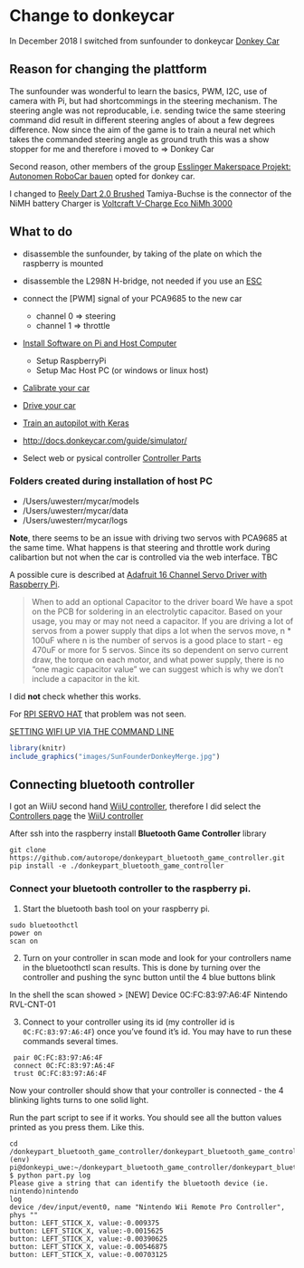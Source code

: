 # Change to donkeycar {#donkeyCar}

In December 2018 I switched from sunfounder to donkeycar 
[Donkey Car](http://www.donkeycar.com "Donkey Car's Homepage")

## Reason for changing the plattform
The sunfounder was wonderful to learn the basics, PWM, I2C, use of camera with Pi, but had shortcommings in the steering mechanism. The steering angle was not reproducable, i.e. sending twice the same steering command did result in different steering angles of about a few degrees difference. Now since the aim of the game is to train a neural net which takes the commanded steering angle as ground truth this was a show stopper for me and therefore i moved to => Donkey Car  

Second reason, other members of the group [Esslinger Makerspace Projekt: Autonomen RoboCar bauen](https://www.meetup.com/Esslingen-Makerspace/ "Homepage of the meetup")  opted for donkey car.

I changed to [Reely Dart 2.0 Brushed](https://www.conrad.de/de/reely-dart-20-brushed-110-rc-modellauto-elektro-buggy-heckantrieb-100-premium-rtr-24-ghz-inkl-akku-ladegeraet-und-s-1605712.html)
Tamiya-Buchse is the connector of the NiMH battery
Charger is [Voltcraft V-Charge Eco NiMh 3000](https://www.voelkner.de/products/873118/VOLTCRAFT-Modellbau-Ladegeraet-230V-3A-V-Charge-Eco-NiMh-3000-NiMH-NiCd.html?ref=43&gclid=Cj0KCQiAoo7gBRDuARIsANeJKUY9VcxYcAKJaeCDBPf9sg6MXEd316L1nYbbPL-Y-BZesMLOi7MQGoYaAuewEALw_wcB)



## What to do

- disassemble the sunfounder, by taking of the plate on which the raspberry is mounted
- disassemble the L298N H-bridge, not needed if you use an [ESC](https://en.wikipedia.org/wiki/Electronic_speed_control) 
- connect the [PWM] signal of your PCA9685 to the new car
    - channel 0 => steering
    - channel 1 => throttle
- [Install Software on Pi and Host Computer](http://docs.donkeycar.com/guide/install_software/#get-the-raspberry-pi-working)
    - Setup RaspberryPi
    - Setup Mac Host PC (or windows or linux host)
    
    
- [Calibrate your car](http://docs.donkeycar.com/guide/calibrate/)
- [Drive your car](http://docs.donkeycar.com/guide/get_driving/)
- [Train an autopilot with Keras](http://docs.donkeycar.com/guide/train_autopilot/)
- [http://docs.donkeycar.com/guide/simulator/](http://docs.donkeycar.com/guide/simulator/)

-  Select web or pysical controller [Controller Parts](http://docs.donkeycar.com/parts/controllers/#physical-joystick-controller)

### Folders created during installation of host PC
- /Users/uwesterr/mycar/models
- /Users/uwesterr/mycar/data
- /Users/uwesterr/mycar/logs


**Note**, there seems to be an issue with driving two servos with PCA9685 at the same time. What happens is that steering and throttle work during calibartion but not when the car is controlled via the web interface. TBC

A possible cure is described at [Adafruit 16 Channel Servo Driver with Raspberry Pi](https://cdn-learn.adafruit.com/downloads/pdf/adafruit-16-channel-servo-driver-with-raspberry-pi.pdf ). 




>When to add an optional Capacitor to the driver board
We have a spot on the PCB for soldering in an electrolytic capacitor. Based on your usage, you may or may not need a
capacitor. If you are driving a lot of servos from a power supply that dips a lot when the servos move, n * 100uF where n is the number of servos is a good place to start - eg 470uF or more for 5 servos. Since its so dependent on servo current draw, the torque on each motor, and what power supply, there is no "one magic capacitor value" we can suggest which is why we don't include a capacitor in the kit.

I did **not** check whether this works.

For [RPI SERVO HAT](https://www.reichelt.de/raspberry-pi-servo-hat-16-kanal-pwm-rpi-servo-hat-p235533.html?) that problem was not seen.


[SETTING WIFI UP VIA THE COMMAND LINE](https://www.raspberrypi.org/documentation/configuration/wireless/wireless-cli.md "DOCUMENTATION > CONFIGURATION > WIRELESS > WIRELESS-CLI")


```r
library(knitr)
include_graphics("images/SunFounderDonkeyMerge.jpg")
```


## Connecting bluetooth controller

I got an WiiU second hand [WiiU controller](https://www.amazon.de/gp/product/B06XSB2TXQ/ref=oh_aui_detailpage_o01_s00?ie=UTF8&psc=1), therefore I did select the [Controllers page](http://docs.donkeycar.com/parts/controllers/) the [WiiU controller](https://github.com/autorope/donkeypart_bluetooth_game_controller)

After ssh into the raspberry install **Bluetooth Game Controller** library

``` 
git clone https://github.com/autorope/donkeypart_bluetooth_game_controller.git
pip install -e ./donkeypart_bluetooth_game_controller
``` 


### Connect your bluetooth controller to the raspberry pi.

1. Start the bluetooth bash tool on your raspberry pi.

``` 
sudo bluetoothctl
power on
scan on
``` 
2. Turn on your controller in scan mode and look for your controllers name in the bluetoothctl scan results. This is done by turning over the controller and pushing the sync button until the 4 blue buttons blink

In the shell the scan showed 
> [NEW] Device 0C:FC:83:97:A6:4F Nintendo RVL-CNT-01

3. Connect to your controller using its id (my controller id is ```0C:FC:83:97:A6:4F```) once you've found it's id. You may have to run these commands several times.

``` 
 pair 0C:FC:83:97:A6:4F 
 connect 0C:FC:83:97:A6:4F
 trust 0C:FC:83:97:A6:4F
``` 

Now your controller should show that your controller is connected - the 4 blinking lights turns to one solid light.

Run the part script to see if it works. You should see all the button values printed as you press them. Like this.

``` 
cd /donkeypart_bluetooth_game_controller/donkeypart_bluetooth_game_controller
(env) pi@donkeypi_uwe:~/donkeypart_bluetooth_game_controller/donkeypart_bluetooth_game_controller $ python part.py log
Please give a string that can identify the bluetooth device (ie. nintendo)nintendo
log
device /dev/input/event0, name "Nintendo Wii Remote Pro Controller", phys ""
button: LEFT_STICK_X, value:-0.009375
button: LEFT_STICK_X, value:-0.0015625
button: LEFT_STICK_X, value:-0.00390625
button: LEFT_STICK_X, value:-0.00546875
button: LEFT_STICK_X, value:-0.00703125
``` 

